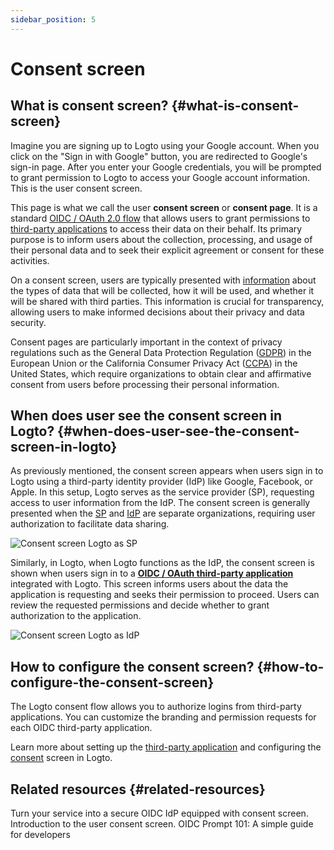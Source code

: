 ```yaml
---
sidebar_position: 5
---
```


# Consent screen

## What is consent screen? \{#what-is-consent-screen}

Imagine you are signing up to Logto using your Google account. When you click on the "Sign in with Google" button, you are redirected to Google's sign-in page. After you enter your Google credentials, you will be prompted to grant permission to Logto to access your Google account information. This is the user consent screen.

This page is what we call the user **consent screen** or **consent page**. It is a standard [OIDC / OAuth 2.0 flow](/integrate-logto/third-party-applications/oidc-oauth-third-party-applications) that allows users to grant permissions to [third-party applications](/integrate-logto/third-party-applications) to access their data on their behalf. Its primary purpose is to inform users about the collection, processing, and usage of their personal data and to seek their explicit agreement or consent for these activities.

On a consent screen, users are typically presented with [information](/integrate-logto/third-party-applications/oidc-oauth-third-party-applications/consent-screen-branding#customize-the-branding-information) about the types of data that will be collected, how it will be used, and whether it will be shared with third parties. This information is crucial for transparency, allowing users to make informed decisions about their privacy and data security.

Consent pages are particularly important in the context of privacy regulations such as the General Data Protection Regulation ([GDPR](https://gdpr-info.eu/art-4-gdpr/)) in the European Union or the California Consumer Privacy Act ([CCPA](https://oag.ca.gov/privacy/ccpa)) in the United States, which require organizations to obtain clear and affirmative consent from users before processing their personal information.

## When does user see the consent screen in Logto? \{#when-does-user-see-the-consent-screen-in-logto}

As previously mentioned, the consent screen appears when users sign in to Logto using a third-party identity provider (IdP) like Google, Facebook, or Apple. In this setup, Logto serves as the service provider (SP), requesting access to user information from the IdP. The consent screen is generally presented when the [SP](https://auth.wiki/service-provider) and [IdP](https://auth.wiki/identity-provider) are separate organizations, requiring user authorization to facilitate data sharing.

![Consent screen Logto as SP](./assets/consent-screen-logto-as-sp.png)

Similarly, in Logto, when Logto functions as the IdP, the consent screen is shown when users sign in to a [**OIDC / OAuth third-party application**](/integrate-logto/third-party-applications/oidc-oauth-third-party-applications) integrated with Logto. This screen informs users about the data the application is requesting and seeks their permission to proceed. Users can review the requested permissions and decide whether to grant authorization to the application.

![Consent screen Logto as IdP](./assets/consent-screen-logto-as-idp.png)

## How to configure the consent screen? \{#how-to-configure-the-consent-screen}

The Logto consent flow allows you to authorize logins from third-party applications. You can customize the branding and permission requests for each OIDC third-party application.

Learn more about setting up the [third-party application](/integrate-logto/third-party-applications/) and configuring the [consent](/integrate-logto/third-party-applications/oidc-oauth-third-party-applications/consent-screen-branding/) screen in Logto.

## Related resources \{#related-resources}

<Url href="https://www.youtube.com/watch?v=sW-C7SRt9OM">
  Turn your service into a secure OIDC IdP equipped with consent screen.
</Url>
<Url href="https://blog.logto.io/user-consent-screen">Introduction to the user consent screen.</Url>

<Url href="https://blog.logto.io/introducing-oidc-prompt">
  OIDC Prompt 101: A simple guide for developers
</Url>
